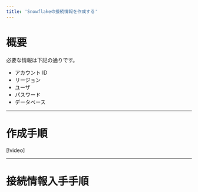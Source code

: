 ```yaml
---
title: 'Snowflakeの接続情報を作成する'
---
```


# 概要

必要な情報は下記の通りです。

- アカウント ID
- リージョン
- ユーザ
- パスワード
- データベース

---

# 作成手順

[!video]

---

# 接続情報入手手順
